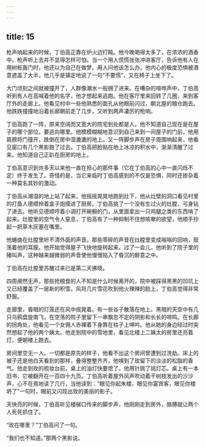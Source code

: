 ```yaml
---
---
---
```

title: 15
---




枪声响起来的时候，丁伯高正靠在炉火边打盹。他今晚喝得太多了，在浓浓的酒香中，枪声听上去并不显得怎样可怕。当一个用人慌慌张张冲进客厅，告诉他有人在用树桩轰门时，他还以为自己在做梦。用人问他该怎么办，他内心的极度恐惧被酒意遮盖了大半，他几乎是镇定地说了一句“不要慌”，又在椅子上坐下了。

大门顷刻之间就被撞开了，人群像潮水一般拥了进来。在嘈杂的喧哗声中，丁伯高听到有人在高喊着他的名字，他才想起来逃跑。他在客厅里来回转了几圈，来到客厅外的走廊上。他看见村中一些他熟悉的面孔从他眼前闪过，朝北屋的粮仓跑去。他跌跌撞撞地沿着长廊朝前走了几步，又听到两声凄厉的枪响。

丁伯高跑了一阵，原来空阔而又宽大的院宅到处都是人。他不知道自己现在是在屋子的哪个部位，要逃向哪里。他模模糊糊地意识到自己来到一间屋子的门前，他用肩膀将门撞开，跌倒在房中湿漉漉的地上。又一阵脚步声在房子周围响起来，他看见窗口有几个黑影跑了过去。丁伯高把脸贴在地上冰凉的积水中，渐渐清醒了过来。他知道自己正趴在厨房的地上。

丁伯高意识到许多天以来他一直在担心的那件事（它在丁伯高的心中一直闪烁不定）终于发生了。奇怪的是，当它来临时丁伯高感到的不仅是恐惧，同时还掺杂着一种莫名其妙的激动。

丁伯高从潮湿的地上站了起来，他摇摇晃晃地跑到灶下，他从灶壁的洞口看见村里的打鱼人德顺拎着盒子炮摸进了厨房。丁伯高挑了一个没有生过火的灶膛，弓身钻了进去。他听见德顺哼着小调打开碗橱的门，从里面拿出一只鸡腿之类的东西啃了起来。灶膛里的空气令人窒息，丁伯高有了一种抑制不住想咳嗽的欲望，他顺手抄起一把草木灰塞在嘴里。

他蜷曲在灶膛里听不清外面的声音。那些零碎的声音在灶膛里变成嗡嗡的回响，鼓荡着他的耳膜。他开始觉得屋子飞快地旋转起来。过了一会儿，他听到了院子里的猪叫声，这种越来越微弱的声音使他慢慢陷入了昏沉的醉意之中。

丁伯高在灶膛里苏醒过来已是第二天拂晓。

四周阒然无声，那些抢粮食的人不知是什么时候离开的，院中被踩得黑黑的凹坑上又已经覆盖了一层新的积雪。风将几片雪花吹到他火辣辣的脸上，丁伯高觉得非常舒服。

走廊里，昏暗的灯笼还在风中摇晃着。有一些谷子散落在地上。黑暗的天空中有几只乌鸦盘旋南飞，在空荡的院子里留下一串飘忽不定的阴影和长长的啼鸣。在长廊的拐角处，他看见一个女佣人赤裸着下身靠在柱子上呻吟。他从她的身边经过时突然想起了他的两个姨太。他走到院中的雪地里，看见北楼上二姨太的房里还亮着灯，便朝楼上跑去。

房间里空无一人。一切都是原先的样子，他看不出这个房间曾遭到过洗劫。床上的被子还是他白天看到的那样，叠得整整齐齐，他嗅到了玫留下的淡淡的松脂的香气。他走到玫的梳妆台前，桌上的油灯快要熄了，他用针挑了挑灯芯。桌上有一本旧书，它被翻开在一百四十九页。丁伯高听着屋外风声吹动着干树枝发出的沙沙声，心不在焉地读了几行，当他读到：“眼见你起朱楼，眼见你宴宾客，眼见你楼坍了”一句时，眼前又闪现出玫的美丽的影子。

天快亮的时候，丁伯高听见楼梯口传来的脚步声，他刚刚走到房外，胳膊就让两个人死死抓住了。

“玫在哪里？”丁伯高问了一句。

“我们也不知道。”那两个黑影说。